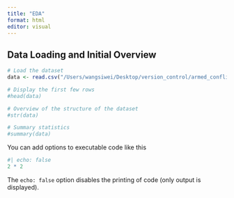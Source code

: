 ```yaml
---
title: "EDA"
format: html
editor: visual
---
```


## Data Loading and Initial Overview

```r

# Load the dataset
data <- read.csv("/Users/wangsiwei/Desktop/version_control/armed_conflict/data/analytical/finaldata.csv", header = TRUE)

# Display the first few rows
#head(data)

# Overview of the structure of the dataset
#str(data)

# Summary statistics
#summary(data)
```

You can add options to executable code like this

```r
#| echo: false
2 * 2
```

The `echo: false` option disables the printing of code (only output is displayed).
